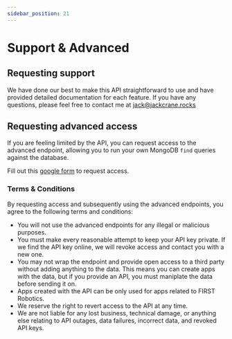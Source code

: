 ```yaml
---
sidebar_position: 21
---
```


# Support & Advanced

## Requesting support

We have done our best to make this API straightforward to use and have provided detailed documentation for each feature. If you have any questions, please feel free to contact me at jack@jackcrane.rocks

## Requesting advanced access

If you are feeling limited by the API, you can request access to the advanced endpoint, allowing you to run your own MongoDB `find` queries against the database.

Fill out this [google form](https://docs.google.com/forms/d/e/1FAIpQLSegU972xtt4XlsWJW0pqVJaN6BZTaTKEYJENStM3wH0wcA40Q/viewform?usp=sf_link) to request access.

### Terms & Conditions

By requesting access and subsequently using the advanced endpoints, you agree to the following terms and conditions:

- You will not use the advanced endpoints for any illegal or malicious purposes.
- You must make every reasonable attempt to keep your API key private. If we find the API key online, we will revoke access and contact you with a new one.
- You may not wrap the endpoint and provide open access to a third party without adding anything to the data. This means you can create apps with the data, but if you provide an API, you must maniplate the data before sending it on.
- Apps created with the API can be only used for apps related to FIRST Robotics.
- We reserve the right to revert access to the API at any time.
- We are not liable for any lost business, technical damage, or anything else relating to API outages, data failures, incorrect data, and revoked API keys.
